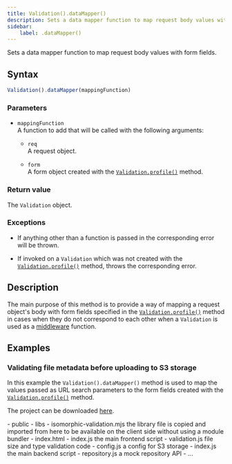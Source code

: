 ```yaml
---
title: Validation().dataMapper()
description: Sets a data mapper function to map request body values with form fields. File meta data validation ( size, MIME type ) before uploading to S3 storage ( bucket ).
sidebar:
    label: .dataMapper()
---
```



Sets a data mapper function to map request body values with form fields.

## Syntax

```js
Validation().dataMapper(mappingFunction)
```

### Parameters

- `mappingFunction`
<br/> A function to add that will be called with the following arguments:

    - `req` 
    <br/> A request object. 
    
    - `form` 
    <br/> A form object created with the [`Validation.profile()`](/api/validation/static-methods/profile/) method. 

### Return value

The `Validation` object. 

### Exceptions

- If anything other than a function is passed in the corresponding error will be thrown. 

- If invoked on a `Validation` which was not created with the [`Validation.profile()`](/api/validation/static-methods/profile/) method, throws the corresponding error.

## Description

The main purpose of this method is to provide a way of mapping a request object's body with form fields specified in the [`Validation.profile()`](/api/validation/static-methods/profile/) method in cases when they do not correspond to each other when a `Validation` is used as a [middleware](/api/validation/callable-object/middleware/) function.

## Examples

### Validating file metadata before uploading to S3 storage

In this example the `Validation().dataMapper()` method is used to map the values passed as URL search parameters to the form fields created with the [`Validation.profile()`](/api/validation/static-methods/profile/) method.

The project can be downloaded [here](https://github.com/itihon/isomorphic-validation-docs/tree/main/public/playground/api/validation/instance-methods/datamapper/test_image_upload_s3).

<FileTree>
- public
    - libs
        - isomorphic-validation.mjs the library file is copied and imported from here to be available on the client side without using a module bundler
    - index.html
    - index.js                      the main frontend script
    - validation.js                 file size and type validation code
- config.js                         a config for S3 storage
- index.js                          the main backend script
- repository.js                     a mock repository API
- ...
</FileTree>

<Tabs>
    <TabItem label="index.js">
        <Code code={index_js} lang='js' mark={['uploadValidation', 'dataMapper', 'public', 'getSignedUrl', 'get-signed-url', 'size', 'type', 'uploaded:', 'image-uploaded']} />
    </TabItem>
    <TabItem label="public/index.html">
        <Code code={public_index_html} lang='html' mark={['name="upload"', 'name="file"', 'type="file"', 'name="uploadBtn"', 'index.js']} />
    </TabItem>
    <TabItem label="public/index.js">
        <Code code={public_index_js} lang='js' mark={['uploadValidation', 'getSignedUrl', 'get-signed-url', 'size=', 'type=', 'uploadToS3', 'uploaded', 'image-uploaded', 'uploadFile']} />
    </TabItem>
    <TabItem label="public/validation.js">
        <Code code={public_validation_js} lang='js' mark={['initValue', 'uploadValidation', 'name=upload', '\'file\'']} />
    </TabItem>
</Tabs>